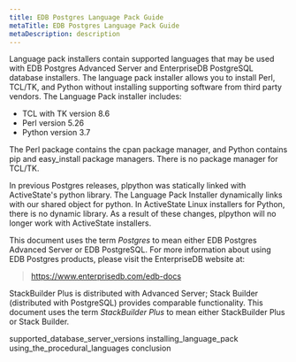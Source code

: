 ```yaml
---
title: EDB Postgres Language Pack Guide
metaTitle: EDB Postgres Language Pack Guide
metaDescription: description
---
```


Language pack installers contain supported languages that may be used
with EDB Postgres Advanced Server and EnterpriseDB PostgreSQL database
installers. The language pack installer allows you to install Perl,
TCL/TK, and Python without installing supporting software from third
party vendors. The Language Pack installer includes:

  - TCL with TK version 8.6
  - Perl version 5.26
  - Python version 3.7

The Perl package contains the <span class="title-ref">cpan</span>
package manager, and Python contains <span class="title-ref">pip</span>
and <span class="title-ref">easy_install</span> package managers. There
is no package manager for TCL/TK.

In previous Postgres releases, <span class="title-ref">plpython</span>
was statically linked with ActiveState's python library. The Language
Pack Installer dynamically links with our shared object for python. In
ActiveState Linux installers for Python, there is no dynamic library. As
a result of these changes, <span class="title-ref">plpython</span> will
no longer work with ActiveState installers.

This document uses the term *Postgres* to mean either EDB Postgres
Advanced Server or EDB PostgreSQL. For more information about using EDB
Postgres products, please visit the EnterpriseDB website at:

> <https://www.enterprisedb.com/edb-docs>

StackBuilder Plus is distributed with Advanced Server; Stack Builder
(distributed with PostgreSQL) provides comparable functionality. This
document uses the term *StackBuilder Plus* to mean either StackBuilder
Plus or Stack Builder.

<div class="toctree" data-maxdepth="3">

supported_database_server_versions installing_language_pack
using_the_procedural_languages conclusion

</div>
